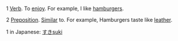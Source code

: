 1 [[Verb]]. To [[enjoy]]. For example, I like [[hamburgers]].

2 [[Preposition]]. [[Similar]] to. For example, Hamburgers taste like [[leather]].


1 in Japanese: [[すき]]suki 

{{msg:stub}}